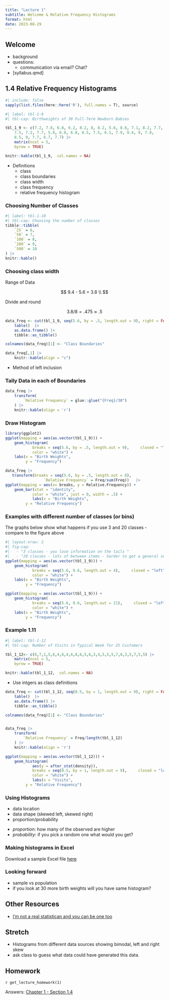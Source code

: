 ```yaml
---
title: "Lecture 1"
subtitle: Welcome & Relative Frequency Histograms
format: html
date: 2023-08-29
---
```



::: {.content-hidden when-format="html"}

## Welcome 
- background
- questions: 
    - communication via email? Chat?
- [syllabus.qmd] 
:::


## 1.4 Relative Frequency Histograms

```r
#| include: false
sapply(list.files(here::here('R'), full.names = T), source)
```

```r
#| label: tbl-1-9
#| tbl-cap: Birthweights of 30 Full-Term Newborn Babies

tbl_1_9 <- c(7.2, 7.8, 6.8, 6.2, 8.2, 8, 8.2, 5.6, 8.6, 7.1, 8.2, 7.7, 
    7.5, 7.2, 7.7, 5.8, 6.8, 6.8, 8.5, 7.5, 6.1, 7.9, 9.4, 9, 7.8, 
    8.5, 9, 7.7, 6.7, 7.7) |> 
    matrix(ncol = 5,
    byrow = TRUE)

knitr::kable(tbl_1_9,  col.names = NA)
```

- Definitions
    - class
    - class boundaries
    - class width
    - class frequency
    - relative frequency histogram


### Choosing Number of Classes

```r
#| label: tbl-1-10
#| tbl-cap: Choosing the number of classes 
tibble::tibble(
    `25` = 6, 
    `50` = 7,
    `100` = 8,
    `200` = 9,
    `500` = 10
) |> 
knitr::kable()
```
    

### Choosing class width

Range of Data

$$
9.4 - 5.6 = 3.8 \\
$$

Divide and round

$$
3.8/8 = .475 \approx .5
$$


```r
data_freq <- cut(tbl_1_9, seq(5.6, by = .5, length.out = 9), right = FALSE) |> 
    table()  |> 
    as.data.frame() |> 
    tibble::as_tibble()

colnames(data_freq)[1] <- "Class Boundaries"

data_freq[,1] |> 
    knitr::kable(align = "c")

```

- Method of left inclusion

### Tally Data in each of Boundaries

```r
data_freq |> 
    transform(
        `Relative Frequency` = glue::glue("{Freq}/30")
    ) |> 
    knitr::kable(align = 'r')
```

### Draw Histogram 

```r
library(ggplot2)
ggplot(mapping = aes(as.vector(tbl_1_9))) + 
    geom_histogram(
            breaks = seq(5.6, by = .5, length.out = 9),     closed = "left",
            color = "white") +
    labs(x = "Birth Weights", 
         y = "Frequency")
```

```r
data_freq |> 
   transform(breaks = seq(5.6, by = .5, length.out = 8),
                 `Relative Frequency` = Freq/sum(Freq))   |> 
ggplot(mapping = aes(x= breaks, y = Relative.Frequency)) + 
    geom_bar(stat = "identity",
            color = "white", just = 0, width = .5) +
            labs(x = "Birth Weights", 
         y = "Relative Frequency")
```

### Examples with different number of classes (or bins)

The graphs below show what happens if you use 3 and 20 classes - compare to the figure above

```r
#| layout-nrow: 2
#| fig-cap: 
#|   - "3 classes - you lose information on the tails "
#|   - "20 classes - lots of between items - harder to get a general sense of shape" 
ggplot(mapping = aes(as.vector(tbl_1_9))) + 
    geom_histogram(
            breaks = seq(5.6, 9.6, length.out = 4),     closed = "left",
            color = "white") +
    labs(x = "Birth Weights", 
         y = "Frequency")

ggplot(mapping = aes(as.vector(tbl_1_9))) + 
    geom_histogram(
            breaks = seq(5.6, 9.6, length.out = 21),     closed = "left",
            color = "white") +
    labs(x = "Birth Weights", 
         y = "Frequency")

```


### Example 1.11

```r
#| label: tbl-1-12
#| tbl-cap: Number of Visits in Typical Week for 25 Customers

tbl_1_12<- c(6,7,1,5,6,4,6,4,6,8,6,5,6,3,4,5,5,5,7,6,3,5,7,5,5) |> 
    matrix(ncol = 5,
    byrow = TRUE)

knitr::kable(tbl_1_12,  col.names = NA)
```


- Use intgers as class definitions

```r
data_freq <- cut(tbl_1_12, seq(0.5, by = 1, length.out = 9), right = FALSE) |> 
    table()  |> 
    as.data.frame() |> 
    tibble::as_tibble()

colnames(data_freq)[1] <- "Class Boundaries"


data_freq |> 
    transform(
        `Relative Frequency` = Freq/length(tbl_1_12)
    ) |> 
    knitr::kable(align = 'r')
```



```r

ggplot(mapping = aes(as.vector(tbl_1_12))) + 
    geom_histogram(
            aes(y = after_stat(density)),
            breaks = seq(0.5, by = 1, length.out = 9),     closed = "left",
            color = "white") +
            labs(x = "Visits", 
         y = "Relative Frequency")

```


### Using Histograms

- data location
- data shape (skewed left, skewed right)
- proportion/probability


::: {.content-hidden when-format="html"}
- *proportion*: how many of the observed are higher
- *probability*: if you pick a random one what would you get?
:::


### Making histograms in Excel

Download a sample Excel file [here](lecture-01-histograms.xlsx)


### Looking forward

- sample vs population
- if you look at 30 more birth weights will you have same histogram?


## Other Resources

- [I'm not a real statistican and you can be one too](https://statsepi.substack.com/p/im-not-a-real-statistician-and-you)


::: {.content-hidden when-format="html"}
## Stretch
- Histograms from different data sources showing bimodal, left and right skew
- ask class to guess what data could have generated this data.
:::


## Homework

`r get_lecture_homework(1)`

Answers: [Chapter 1 - Section 1.4](/homework/chapter-01.qmd#section-1.4)
